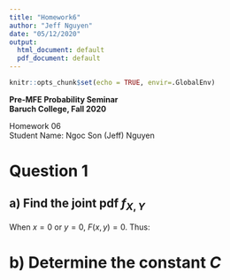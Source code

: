 ```yaml
---
title: "Homework6"
author: "Jeff Nguyen"
date: "05/12/2020"
output:
  html_document: default
  pdf_document: default
---
```


```r
knitr::opts_chunk$set(echo = TRUE, envir=.GlobalEnv)
```

**Pre-MFE Probability Seminar**  
**Baruch College, Fall 2020**  


Homework 06  
Student Name: Ngoc Son (Jeff) Nguyen  


# **Question 1**  

## a) Find the joint pdf $f_{X,Y}$  

When $x=0$ or $y=0$, $F(x,y) = 0$. Thus:

\begin{equation}
  \begin{aligned}
    F_{X,Y}(x,y) =& Cxy(x^2 + y) * 1_{\{ x,y \in (0, \infty), x+2y \leqslant 4\}}(x,y)  \\
    \text{thus:}&  \\
    f_{X,Y}(x,y) =& \frac{\partial^2}{{\partial x} {\partial y}} F_{X,Y}(x,y) \\
                 =& \frac{\partial^2}{{\partial x} {\partial y}} Cxy(x^2 + y) * 
                    1_{\{ x,y \in (0, \infty), x+2y \leqslant 4\}}(x,y)  \\
                 =& \frac{\partial}{\partial x}\Big[ \frac{\partial (Cx^3y + Cxy^2)}{\partial y} \Big] * 
                    1_{\{ x,y \in (0, \infty), x+2y \leqslant 4\}}(x,y)  \\
                 =& \frac{\partial}{\partial x} (Cx^3 + 2Cxy) * 
                    1_{\{ x,y \in (0, \infty), x+2y \leqslant 4\}}(x,y)  \\
                 =& (3Cx^2 + 2Cy) * 1_{\{ x,y \in (0, \infty), x+2y \leqslant 4\}}(x,y)  \\
  \end{aligned}
\end{equation}
  
# b) Determine the constant $C$